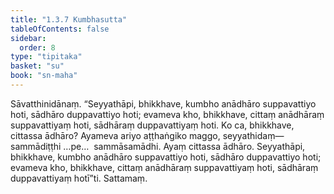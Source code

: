 ```yaml
---
title: "1.3.7 Kumbhasutta"
tableOfContents: false
sidebar:
  order: 8
type: "tipitaka"
basket: "su"
book: "sn-maha"
---
```



<DynamicBreadcrumb />

<Division number="27" book="sn-maha">

<Paragraph number="106" book="sn-maha">
Sāvatthinidānaṃ. “Seyyathāpi, bhikkhave, kumbho anādhāro suppavattiyo hoti, sādhāro duppavattiyo hoti; evameva kho, bhikkhave, cittaṃ anādhāraṃ suppavattiyaṃ hoti, sādhāraṃ duppavattiyaṃ hoti. Ko ca, bhikkhave, cittassa ādhāro? Ayameva ariyo aṭṭhaṅgiko maggo, seyyathidaṃ—  sammādiṭṭhi …pe…  sammāsamādhi. Ayaṃ cittassa ādhāro. Seyyathāpi, bhikkhave, kumbho anādhāro suppavattiyo hoti, sādhāro duppavattiyo hoti; evameva kho, bhikkhave, cittaṃ anādhāraṃ suppavattiyaṃ hoti, sādhāraṃ duppavattiyaṃ hotī”ti.

</Paragraph>
</Division>

<Paragraph number="107" type="center" book="sn-maha">
Sattamaṃ.
</Paragraph>